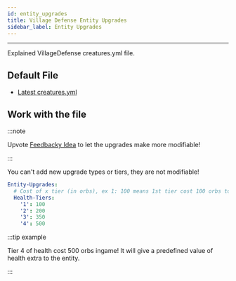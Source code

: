 ```yaml
---
id: entity_upgrades
title: Village Defense Entity Upgrades
sidebar_label: Entity Upgrades
---
```

---

Explained VillageDefense creatures.yml file.

## Default File

* [Latest creatures.yml](https://raw.githubusercontent.com/Plugily-Projects/Village_Defense/master/src/main/resources/entity_upgrades.yml)
<FileFetch url="https://raw.githubusercontent.com/Plugily-Projects/Village_Defense/master/src/main/resources/entity_upgrades.yml"></FileFetch>

## Work with the file

:::note

Upvote [Feedbacky Idea](https://app.feedbacky.net/i/modifiable-entity-upgrades.4865) to let the upgrades make more modifiable!

:::

You can't add new upgrade types or tiers, they are not modifiable!

```yml
Entity-Upgrades:
  # Cost of x tier (in orbs), ex 1: 100 means 1st tier cost 100 orbs to upgrade
  Health-Tiers:
    '1': 100
    '2': 200
    '3': 350
    '4': 500
```

:::tip example

Tier 4 of health cost 500 orbs ingame! It will give a predefined value of health extra to the entity.

:::